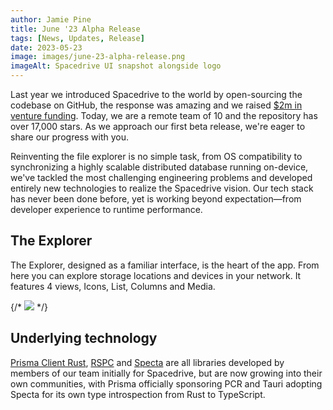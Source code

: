 ```yaml
---
author: Jamie Pine
title: June '23 Alpha Release
tags: [News, Updates, Release]
date: 2023-05-23
image: images/june-23-alpha-release.png
imageAlt: Spacedrive UI snapshot alongside logo
---
```


Last year we introduced Spacedrive to the world by open-sourcing the codebase on GitHub, the response was amazing and we raised [$2m in venture funding](#). Today, we are a remote team of 10 and the repository has over 17,000 stars. As we approach our first beta release, we're eager to share our progress with you.

Reinventing the file explorer is no simple task, from OS compatibility to synchronizing a highly scalable distributed database running on-device, we've tackled the most challenging engineering problems and developed entirely new technologies to realize the Spacedrive vision. Our tech stack has never been done before, yet is working beyond expectation—from developer experience to runtime performance.

## The Explorer

The Explorer, designed as a familiar interface, is the heart of the app. From here you can explore storage locations and devices in your network. It features 4 views, Icons, List, Columns and Media.

{/* ![](/explorer-ui.webp) */}

## Underlying technology

[Prisma Client Rust](), [RSPC]() and [Specta]() are all libraries developed by members of our team initially for Spacedrive, but are now growing into their own communities, with Prisma officially sponsoring PCR and Tauri adopting Specta for its own type introspection from Rust to TypeScript.
